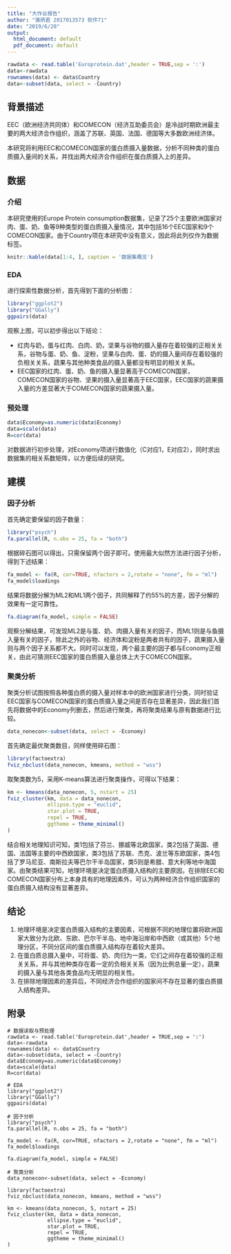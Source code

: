 ```yaml
---
title: "大作业报告"
author: "骆炳君 2017013573 软件71"
date: "2019/6/28"
output:
  html_document: default
  pdf_document: default
---
```


```r
rawdata <- read.table('Europrotein.dat',header = TRUE,sep = ':')
data<-rawdata
rownames(data) <- data$Country
data<-subset(data, select = -Country)
```

## 背景描述
EEC（欧洲经济共同体）和COMECON（经济互助委员会）是冷战时期欧洲最主要的两大经济合作组织，涵盖了苏联、英国、法国、德国等大多数欧洲经济体。

本研究将利用EEC和COMECON国家的蛋白质摄入量数据，分析不同种类的蛋白质摄入量间的关系，并找出两大经济合作组织在蛋白质摄入上的差异。

## 数据

### 介绍
本研究使用的Europe Protein consumption数据集，记录了25个主要欧洲国家对肉、蛋、奶、鱼等9种类型的蛋白质摄入量情况，其中包括16个EEC国家和9个COMECON国家。由于Country项在本研究中没有意义，因此将此列仅作为数据标签。

```r
knitr::kable(data[1:4, ], caption = '数据集概览')
```

### EDA
进行探索性数据分析，首先得到下面的分析图：

```r
library("ggplot2")
library("GGally")
ggpairs(data)
```

观察上图，可以初步得出以下结论：

- 红肉与奶，蛋与红肉、白肉、奶，坚果与谷物的摄入量存在着较强的正相关关系，谷物与蛋、奶、鱼、淀粉，坚果与白肉、蛋、奶的摄入量间存在着较强的负相关关系，蔬果与其他种类食品的摄入量都没有明显的相关关系。
- EEC国家的红肉、蛋、奶、鱼的摄入量显著高于COMECON国家，COMECON国家的谷物、坚果的摄入量显著高于EEC国家，EEC国家的蔬果摄入量的方差显著大于COMECON国家的蔬果摄入量。

### 预处理
```r
data$Economy=as.numeric(data$Economy)
data=scale(data)
R=cor(data)
```

对数据进行初步处理，对Economy项进行数值化（C对应1，E对应2），同时求出数据集的相关系数矩阵，以方便后续的研究。

## 建模

### 因子分析
首先确定要保留的因子数量：

```r
library("psych")
fa.parallel(R, n.obs = 25, fa = "both")
```

根据碎石图可以得出，只需保留两个因子即可。使用最大似然方法进行因子分析，得到下述结果：

```r
fa_model <- fa(R, cor=TRUE, nfactors = 2,rotate = "none", fm = "ml")
fa_model$loadings
```

结果将数据分解为ML2和ML1两个因子，共同解释了约55%的方差，因子分解的效果有一定可靠性。

```r
fa.diagram(fa_model, simple = FALSE)
```

观察分解结果，可发现ML2是与蛋、奶、肉摄入量有关的因子，而ML1则是与鱼摄入量有关的因子，除此之外的谷物、经济体和淀粉是两者共有的因子，蔬果摄入量则与两个因子关系都不大。同时可以发现，两个最主要的因子都与Economy正相关，由此可猜测EEC国家的蛋白质摄入量总体上大于COMECON国家。

### 聚类分析
聚类分析试图按照各种蛋白质的摄入量对样本中的欧洲国家进行分类，同时验证EEC国家与COMECON国家的蛋白质摄入量之间是否存在显著差异，因此我们首先将数据中的Economy列删去，然后进行聚类，再将聚类结果与原有数据进行比较。

```r
data_nonecon<-subset(data, select = -Economy)
```

首先确定最优聚类数目，同样使用碎石图：

```r
library(factoextra)
fviz_nbclust(data_nonecon, kmeans, method = "wss")
```

取聚类数为5，采用K-means算法进行聚类操作，可得以下结果：
```r
km <- kmeans(data_nonecon, 5, nstart = 25)
fviz_cluster(km, data = data_nonecon,
             ellipse.type = "euclid",
             star.plot = TRUE, 
             repel = TRUE,
             ggtheme = theme_minimal()
)
```

结合相关地理知识可知，类1包括了芬兰、挪威等北欧国家，类2包括了英国、德国、法国等主要的中西欧国家，类3包括了苏联、杰克、波兰等东欧国家，类4包括了罗马尼亚、南斯拉夫等巴尔干半岛国家，类5则是希腊、意大利等地中海国家。由聚类结果可知，地理环境是决定蛋白质摄入结构的主要原因，在排除EEC和COMECON国家分布上本身具有的地理因素外，可认为两种经济合作组织国家的蛋白质摄入结构没有显著差异。

## 结论
1. 地理环境是决定蛋白质摄入结构的主要因素，可根据不同的地理位置将欧洲国家大致分为北欧、东欧、巴尔干半岛、地中海沿岸和中西欧（或其他）5个地理分区，不同分区间的蛋白质摄入结构存在着较大差异。
2. 在蛋白质总摄入量中，可将蛋、奶、肉归为一类，它们之间存在着较强的正相关关系，并与其他种类存在着一定的负相关关系（因为比例总量一定），蔬果的摄入量与其他各类食品均无明显的相关性。
3. 在排除地理因素的差异后，不同经济合作组织的国家间不存在显著的蛋白质摄入结构差异。


## 附录

```
# 数据读取与预处理
rawdata <- read.table('Europrotein.dat',header = TRUE,sep = ':')
data<-rawdata
rownames(data) <- data$Country
data<-subset(data, select = -Country)
data$Economy=as.numeric(data$Economy)
data=scale(data)
R=cor(data)

# EDA
library("ggplot2")
library("GGally")
ggpairs(data)

# 因子分析
library("psych")
fa.parallel(R, n.obs = 25, fa = "both")

fa_model <- fa(R, cor=TRUE, nfactors = 2,rotate = "none", fm = "ml")
fa_model$loadings

fa.diagram(fa_model, simple = FALSE)

# 聚类分析
data_nonecon<-subset(data, select = -Economy)

library(factoextra)
fviz_nbclust(data_nonecon, kmeans, method = "wss")

km <- kmeans(data_nonecon, 5, nstart = 25)
fviz_cluster(km, data = data_nonecon,
             ellipse.type = "euclid",
             star.plot = TRUE, 
             repel = TRUE,
             ggtheme = theme_minimal()
)
```
